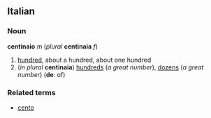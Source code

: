 ==Italian==
===Noun===
'''centinaio''' ''m'' (''plural'' '''centinaia''' ''f'')

#[[hundred]], about a hundred, about one hundred
#(''in plural'' '''centinaia''') [[hundred]]s (''a great number''), [[dozen]]s (''a great number'') ('''de''': of)

===Related terms===
*[[cento]]